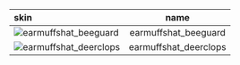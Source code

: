 | skin                                                                                                 |         name          |
| :--------------------------------------------------------------------------------------------------- | :-------------------: |
| ![earmuffshat_beeguard](https://items.kleientertainment.com/images/DST/earmuffshat_beeguard/small)   | earmuffshat_beeguard  |
| ![earmuffshat_deerclops](https://items.kleientertainment.com/images/DST/earmuffshat_deerclops/small) | earmuffshat_deerclops |

